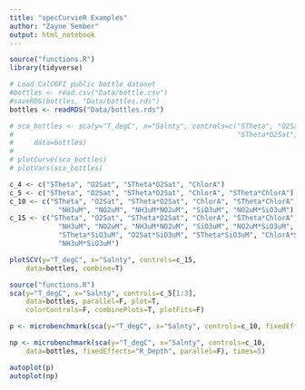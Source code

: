 ```yaml
---
title: "specCurvieR Examples"
author: "Zayne Sember"
output: html_notebook
---
```


```r
source("functions.R")
library(tidyverse)
```

```r
# Load CalCOFI public bottle dataset
#bottles <- read.csv("Data/bottle.csv")
#saveRDS(bottles, "Data/bottles.rds")
bottles <- readRDS("Data/bottles.rds")
```


```r
# sca_bottles <- sca(y="T_degC", x="Salnty", controls=c("STheta", "O2Sat", 
#                                                       "STheta*O2Sat", "ChlorA"),
#     data=bottles)
# 
# plotCurve(sca_bottles)
# plotVars(sca_bottles)

c_4 <- c("STheta", "O2Sat", "STheta*O2Sat", "ChlorA")
c_5 <- c("STheta", "O2Sat", "STheta*O2Sat", "ChlorA", "STheta*ChlorA")
c_10 <- c("STheta", "O2Sat", "STheta*O2Sat", "ChlorA", "STheta*ChlorA",
            "NH3uM", "NO2uM", "NH3uM*NO2uM", "SiO3uM", "NO2uM*SiO3uM")
c_15 <- c("STheta", "O2Sat", "STheta*O2Sat", "ChlorA", "STheta*ChlorA",
            "NH3uM", "NO2uM", "NH3uM*NO2uM", "SiO3uM", "NO2uM*SiO3uM",
            "STheta*SiO3uM", "O2Sat*SiO3uM", "STheta*SiO3uM", "ChlorA*SiO3uM",
            "NH3uM*SiO3uM")

plotSCV(y="T_degC", x="Salnty", controls=c_15,
    data=bottles, combine=T)
```

```r
source("functions.R")
sca(y="T_degC", x="Salnty", controls=c_5[1:3],
    data=bottles, parallel=F, plot=T,
    colorControls=F, combinePlots=T, plotFits=F)

```

```r
p <- microbenchmark(sca(y="T_degC", x="Salnty", controls=c_10, fixedEffects="R_Depth", data=bottles, parallel=T, workers=4), times=5)

np <- microbenchmark(sca(y="T_degC", x="Salnty", controls=c_10,
    data=bottles, fixedEffects="R_Depth", parallel=F), times=5)

autoplot(p)
autoplot(np)

```

